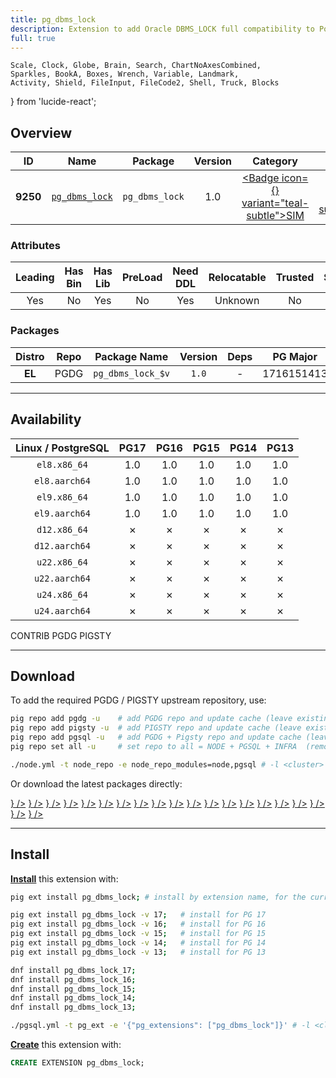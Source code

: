 ```yaml
---
title: pg_dbms_lock
description: Extension to add Oracle DBMS_LOCK full compatibility to PostgreSQL
full: true
---
```


    Scale, Clock, Globe, Brain, Search, ChartNoAxesCombined,
    Sparkles, BookA, Boxes, Wrench, Variable, Landmark,
    Activity, Shield, FileInput, FileCode2, Shell, Truck, Blocks
} from 'lucide-react';

## Overview

| <TooltipIconButton tooltip="Extension unique identifier" side="top">ID</TooltipIconButton> | <TooltipIconButton tooltip="Extension name" side="top">Name</TooltipIconButton> | <TooltipIconButton tooltip="Package name for installation" side="top">Package</TooltipIconButton> | <TooltipIconButton tooltip="Latest available extension version" side="top">Version</TooltipIconButton> | <TooltipIconButton tooltip="Extension category" side="top">Category</TooltipIconButton> | <TooltipIconButton tooltip="Open source license" side="top">License</TooltipIconButton> | <TooltipIconButton tooltip="Programming language" side="top">Lang</TooltipIconButton> |
|:--------:|:--------:|:----------:|:--------------:|:---------------------------------------:|:------------------------------------------------------:|:----:|
| **9250** | [`pg_dbms_lock`](https://github.com/HexaCluster/pg_dbms_lock) | `pg_dbms_lock` | 1.0 | <a href="/ext/sim" className="no-underline"><Badge icon={<Shell />} variant="teal-subtle">SIM</Badge></a> | <a href="/ext/list/license#postgresql" className="no-underline"><Badge icon={<Scale />} variant="blue-subtle">PostgreSQL</Badge></a> | <a href="/ext/list/lang#sql"><Badge icon={<FileCode2 />} variant="green-subtle">SQL</Badge></a> |

### Attributes

| <TooltipIconButton tooltip="The Primary Leading extension in the Package" side="top">Leading</TooltipIconButton> | <TooltipIconButton tooltip="Contains binary utils" side="top">Has Bin</TooltipIconButton> | <TooltipIconButton tooltip="Contains .so shared library files" side="top">Has Lib</TooltipIconButton> | <TooltipIconButton tooltip="Requires preloading via shared_preload_libraries" side="top">PreLoad</TooltipIconButton> | <TooltipIconButton tooltip="Requires CREATE EXTENSION DDL command" side="top">Need DDL</TooltipIconButton> | <TooltipIconButton tooltip="Can be installed in any schema" side="top">Relocatable</TooltipIconButton> | <TooltipIconButton tooltip="Can be created by non-superuser" side="top">Trusted</TooltipIconButton> | <TooltipIconButton tooltip="Schemas used by this extension" side="top">Schemas</TooltipIconButton> |
|:-------:|:-------:|:-------:|:-------:|:--------:|:-----------:|:-------:|:-------:|
| Yes | No | Yes | No | Yes | Unknown | No | - |

### Packages

| <TooltipIconButton tooltip="Linux distribution family, EL or Debian" side="top">Distro</TooltipIconButton> | <TooltipIconButton tooltip="Package repository" side="top">Repo</TooltipIconButton> | <TooltipIconButton tooltip="The RPM/DEB Package Name Pattern (replace $v with real pg major)" side="top">Package Name</TooltipIconButton> | <TooltipIconButton tooltip="Latest package version" side="top">Version</TooltipIconButton> | <TooltipIconButton tooltip="RPM/DEB Package dependencies" side="top">Deps</TooltipIconButton> | <TooltipIconButton tooltip="Available in these PostgreSQL Major Versions" side="top">PG Major</TooltipIconButton> |
|:----------:|:--------:|:------------------------:|:-----------:|:------------:|:------------------:|
|   **EL**   | <Badge variant="blue-subtle"><span className="font-bold">PGDG</span></Badge> | `pg_dbms_lock_$v` | `1.0` | - | <Badge variant="green-subtle">17</Badge><Badge variant="green-subtle">16</Badge><Badge variant="green-subtle">15</Badge><Badge variant="green-subtle">14</Badge><Badge variant="green-subtle">13</Badge> |



------

## Availability

| <TooltipIconButton tooltip="Linux Distro Arch / PostgreSQL Major Version" side="top">Linux / PostgreSQL </TooltipIconButton> | **PG17** | **PG16** | **PG15** | **PG14** | **PG13** |
|:-----:|:-----:|:-----:|:-----:|:-----:|:-----:|
| `el8.x86_64` | <Badge variant="blue-subtle">1.0</Badge> | <Badge variant="blue-subtle">1.0</Badge> | <Badge variant="blue-subtle">1.0</Badge> | <Badge variant="blue-subtle">1.0</Badge> | <Badge variant="blue-subtle">1.0</Badge> |
| `el8.aarch64` | <Badge variant="blue-subtle">1.0</Badge> | <Badge variant="blue-subtle">1.0</Badge> | <Badge variant="blue-subtle">1.0</Badge> | <Badge variant="blue-subtle">1.0</Badge> | <Badge variant="blue-subtle">1.0</Badge> |
| `el9.x86_64` | <Badge variant="blue-subtle">1.0</Badge> | <Badge variant="blue-subtle">1.0</Badge> | <Badge variant="blue-subtle">1.0</Badge> | <Badge variant="blue-subtle">1.0</Badge> | <Badge variant="blue-subtle">1.0</Badge> |
| `el9.aarch64` | <Badge variant="blue-subtle">1.0</Badge> | <Badge variant="blue-subtle">1.0</Badge> | <Badge variant="blue-subtle">1.0</Badge> | <Badge variant="blue-subtle">1.0</Badge> | <Badge variant="blue-subtle">1.0</Badge> |
| `d12.x86_64` | <Badge variant="red-subtle">✗</Badge> | <Badge variant="red-subtle">✗</Badge> | <Badge variant="red-subtle">✗</Badge> | <Badge variant="red-subtle">✗</Badge> | <Badge variant="red-subtle">✗</Badge> |
| `d12.aarch64` | <Badge variant="red-subtle">✗</Badge> | <Badge variant="red-subtle">✗</Badge> | <Badge variant="red-subtle">✗</Badge> | <Badge variant="red-subtle">✗</Badge> | <Badge variant="red-subtle">✗</Badge> |
| `u22.x86_64` | <Badge variant="red-subtle">✗</Badge> | <Badge variant="red-subtle">✗</Badge> | <Badge variant="red-subtle">✗</Badge> | <Badge variant="red-subtle">✗</Badge> | <Badge variant="red-subtle">✗</Badge> |
| `u22.aarch64` | <Badge variant="red-subtle">✗</Badge> | <Badge variant="red-subtle">✗</Badge> | <Badge variant="red-subtle">✗</Badge> | <Badge variant="red-subtle">✗</Badge> | <Badge variant="red-subtle">✗</Badge> |
| `u24.x86_64` | <Badge variant="red-subtle">✗</Badge> | <Badge variant="red-subtle">✗</Badge> | <Badge variant="red-subtle">✗</Badge> | <Badge variant="red-subtle">✗</Badge> | <Badge variant="red-subtle">✗</Badge> |
| `u24.aarch64` | <Badge variant="red-subtle">✗</Badge> | <Badge variant="red-subtle">✗</Badge> | <Badge variant="red-subtle">✗</Badge> | <Badge variant="red-subtle">✗</Badge> | <Badge variant="red-subtle">✗</Badge> |

<Badge variant="green-subtle"><span className="font-black">CONTRIB</span></Badge> <Badge variant="blue-subtle"><span className="font-black">PGDG</span></Badge> <Badge variant="amber-subtle"><span className="font-black">PIGSTY</span></Badge>

------

## Download

To add the required PGDG / PIGSTY upstream repository, use:

```bash tab="pig"
pig repo add pgdg -u    # add PGDG repo and update cache (leave existing repos)
pig repo add pigsty -u  # add PIGSTY repo and update cache (leave existing repos)
pig repo add pgsql -u   # add PGDG + Pigsty repo and update cache (leave existing repos)
pig repo set all -u     # set repo to all = NODE + PGSQL + INFRA  (remove existing repos)
```
```bash tab="pigsty"
./node.yml -t node_repo -e node_repo_modules=node,pgsql # -l <cluster>
```

Or download the latest packages directly:

<Files>
    <Folder name="el8.x86_64">
        <a href="https://download.postgresql.org/pub/repos/yum/17/redhat/rhel-8-x86_64/pg_dbms_lock_17-1.0-1PGDG.rhel8.noarch.rpm"><File name="pg_dbms_lock_17-1.0-1PGDG.rhel8.noarch.rpm" icon={<Package className="text-emerald-500" />} /></a>
        <a href="https://download.postgresql.org/pub/repos/yum/16/redhat/rhel-8-x86_64/pg_dbms_lock_16-1.0-1PGDG.rhel8.noarch.rpm"><File name="pg_dbms_lock_16-1.0-1PGDG.rhel8.noarch.rpm" icon={<Package className="text-emerald-500" />} /></a>
        <a href="https://download.postgresql.org/pub/repos/yum/15/redhat/rhel-8-x86_64/pg_dbms_lock_15-1.0-1PGDG.rhel8.noarch.rpm"><File name="pg_dbms_lock_15-1.0-1PGDG.rhel8.noarch.rpm" icon={<Package className="text-emerald-500" />} /></a>
        <a href="https://download.postgresql.org/pub/repos/yum/14/redhat/rhel-8-x86_64/pg_dbms_lock_14-1.0-1PGDG.rhel8.noarch.rpm"><File name="pg_dbms_lock_14-1.0-1PGDG.rhel8.noarch.rpm" icon={<Package className="text-emerald-500" />} /></a>
        <a href="https://download.postgresql.org/pub/repos/yum/13/redhat/rhel-8-x86_64/pg_dbms_lock_13-1.0-1PGDG.rhel8.noarch.rpm"><File name="pg_dbms_lock_13-1.0-1PGDG.rhel8.noarch.rpm" icon={<Package className="text-emerald-500" />} /></a>
    </Folder>
    <Folder name="el8.aarch64">
        <a href="https://download.postgresql.org/pub/repos/yum/17/redhat/rhel-8-aarch64/pg_dbms_lock_17-1.0-1PGDG.rhel8.noarch.rpm"><File name="pg_dbms_lock_17-1.0-1PGDG.rhel8.noarch.rpm" icon={<Package className="text-orange-500" />} /></a>
        <a href="https://download.postgresql.org/pub/repos/yum/16/redhat/rhel-8-aarch64/pg_dbms_lock_16-1.0-1PGDG.rhel8.noarch.rpm"><File name="pg_dbms_lock_16-1.0-1PGDG.rhel8.noarch.rpm" icon={<Package className="text-orange-500" />} /></a>
        <a href="https://download.postgresql.org/pub/repos/yum/15/redhat/rhel-8-aarch64/pg_dbms_lock_15-1.0-1PGDG.rhel8.noarch.rpm"><File name="pg_dbms_lock_15-1.0-1PGDG.rhel8.noarch.rpm" icon={<Package className="text-orange-500" />} /></a>
        <a href="https://download.postgresql.org/pub/repos/yum/14/redhat/rhel-8-aarch64/pg_dbms_lock_14-1.0-1PGDG.rhel8.noarch.rpm"><File name="pg_dbms_lock_14-1.0-1PGDG.rhel8.noarch.rpm" icon={<Package className="text-orange-500" />} /></a>
        <a href="https://download.postgresql.org/pub/repos/yum/13/redhat/rhel-8-aarch64/pg_dbms_lock_13-1.0-1PGDG.rhel8.noarch.rpm"><File name="pg_dbms_lock_13-1.0-1PGDG.rhel8.noarch.rpm" icon={<Package className="text-orange-500" />} /></a>
    </Folder>
    <Folder name="el9.x86_64">
        <a href="https://download.postgresql.org/pub/repos/yum/17/redhat/rhel-9-x86_64/pg_dbms_lock_17-1.0-1PGDG.rhel9.noarch.rpm"><File name="pg_dbms_lock_17-1.0-1PGDG.rhel9.noarch.rpm" icon={<Package className="text-emerald-500" />} /></a>
        <a href="https://download.postgresql.org/pub/repos/yum/16/redhat/rhel-9-x86_64/pg_dbms_lock_16-1.0-1PGDG.rhel9.noarch.rpm"><File name="pg_dbms_lock_16-1.0-1PGDG.rhel9.noarch.rpm" icon={<Package className="text-emerald-500" />} /></a>
        <a href="https://download.postgresql.org/pub/repos/yum/15/redhat/rhel-9-x86_64/pg_dbms_lock_15-1.0-1PGDG.rhel9.noarch.rpm"><File name="pg_dbms_lock_15-1.0-1PGDG.rhel9.noarch.rpm" icon={<Package className="text-emerald-500" />} /></a>
        <a href="https://download.postgresql.org/pub/repos/yum/14/redhat/rhel-9-x86_64/pg_dbms_lock_14-1.0-1PGDG.rhel9.noarch.rpm"><File name="pg_dbms_lock_14-1.0-1PGDG.rhel9.noarch.rpm" icon={<Package className="text-emerald-500" />} /></a>
        <a href="https://download.postgresql.org/pub/repos/yum/13/redhat/rhel-9-x86_64/pg_dbms_lock_13-1.0-1PGDG.rhel9.noarch.rpm"><File name="pg_dbms_lock_13-1.0-1PGDG.rhel9.noarch.rpm" icon={<Package className="text-emerald-500" />} /></a>
    </Folder>
    <Folder name="el9.aarch64">
        <a href="https://download.postgresql.org/pub/repos/yum/17/redhat/rhel-9-aarch64/pg_dbms_lock_17-1.0-1PGDG.rhel9.noarch.rpm"><File name="pg_dbms_lock_17-1.0-1PGDG.rhel9.noarch.rpm" icon={<Package className="text-orange-500" />} /></a>
        <a href="https://download.postgresql.org/pub/repos/yum/16/redhat/rhel-9-aarch64/pg_dbms_lock_16-1.0-1PGDG.rhel9.noarch.rpm"><File name="pg_dbms_lock_16-1.0-1PGDG.rhel9.noarch.rpm" icon={<Package className="text-orange-500" />} /></a>
        <a href="https://download.postgresql.org/pub/repos/yum/15/redhat/rhel-9-aarch64/pg_dbms_lock_15-1.0-1PGDG.rhel9.noarch.rpm"><File name="pg_dbms_lock_15-1.0-1PGDG.rhel9.noarch.rpm" icon={<Package className="text-orange-500" />} /></a>
        <a href="https://download.postgresql.org/pub/repos/yum/14/redhat/rhel-9-aarch64/pg_dbms_lock_14-1.0-1PGDG.rhel9.noarch.rpm"><File name="pg_dbms_lock_14-1.0-1PGDG.rhel9.noarch.rpm" icon={<Package className="text-orange-500" />} /></a>
        <a href="https://download.postgresql.org/pub/repos/yum/13/redhat/rhel-9-aarch64/pg_dbms_lock_13-1.0-1PGDG.rhel9.noarch.rpm"><File name="pg_dbms_lock_13-1.0-1PGDG.rhel9.noarch.rpm" icon={<Package className="text-orange-500" />} /></a>
    </Folder>
    <Folder name="d12.x86_64">
    </Folder>
    <Folder name="d12.aarch64">
    </Folder>
    <Folder name="u22.x86_64">
    </Folder>
    <Folder name="u22.aarch64">
    </Folder>
    <Folder name="u24.x86_64">
    </Folder>
    <Folder name="u24.aarch64">
    </Folder>
</Files>

------

## Install

[**Install**](/docs/pgsql/extension/install) this extension with:

```bash tab="pig"
pig ext install pg_dbms_lock; # install by extension name, for the current active PG version

pig ext install pg_dbms_lock -v 17;   # install for PG 17
pig ext install pg_dbms_lock -v 16;   # install for PG 16
pig ext install pg_dbms_lock -v 15;   # install for PG 15
pig ext install pg_dbms_lock -v 14;   # install for PG 14
pig ext install pg_dbms_lock -v 13;   # install for PG 13
```
```bash tab="yum" 
dnf install pg_dbms_lock_17;
dnf install pg_dbms_lock_16;
dnf install pg_dbms_lock_15;
dnf install pg_dbms_lock_14;
dnf install pg_dbms_lock_13;
```
```bash tab="ansible"
./pgsql.yml -t pg_ext -e '{"pg_extensions": ["pg_dbms_lock"]}' # -l <cls>
```

[**Create**](/docs/pgsql/extension/create) this extension with:

```sql
CREATE EXTENSION pg_dbms_lock;
```


